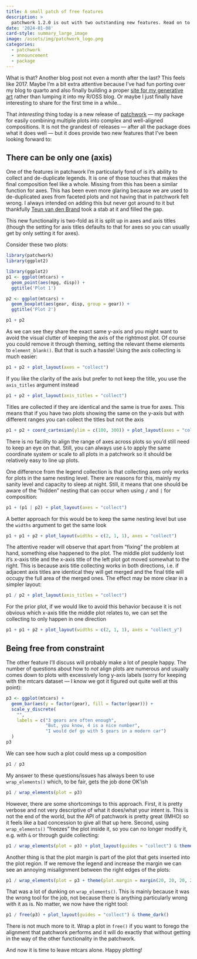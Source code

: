 ```yaml
---
title: A small patch of free features
description: >
  patchwork 1.2.0 is out with two outstanding new features. Read on to learn more
date: '2024-01-08'
card-style: summary_large_image
image: /assets/img/patchwork_logo.png
categories:
  - patchwork
  - announcement
  - package
---
```


What is that? Another blog post not even a month after the last? This feels like 2017. Maybe I'm a bit extra attentive because I've had fun porting over my blog to quarto and also finally building a proper [site for my generative art](https://thomaslinpedersen.art) rather than lumping it into my R/OSS blog. Or maybe I just finally have interesting to share for the first time in a while...

That *interesting* thing today is a new release of [patchwork](https://patchwork.data-imaginist.com) — my package for easily combining multiple plots into complex and well-aligned compositions. It is not the grandest of releases — after all the package does what it does well — but it does provide two new features that I've been looking forward to:

## There can be only one (axis)

One of the features in patchwork I'm particularly fond of is it's ability to collect and de-duplicate legends. It is one of those touches that makes the final composition feel like a whole. Missing from this has been a similar function for axes. This has been even more glaring because we are used to de-duplicated axes from faceted plots and not having that in patchwork felt wrong. I always intended on adding this but never got around to it but thankfully [Teun van den Brand](https://github.com/teunbrand) took a stab at it and filled the gap.

This new functionality is two-fold as it is split up in axes and axis titles (though the setting for axis titles defaults to that for axes so you can usually get by only setting it for axes).

Consider these two plots:

```r
library(patchwork)
library(ggplot2)

library(ggplot2)
p1 <- ggplot(mtcars) + 
  geom_point(aes(mpg, disp)) + 
  ggtitle('Plot 1')

p2 <- ggplot(mtcars) + 
  geom_boxplot(aes(gear, disp, group = gear)) + 
  ggtitle('Plot 2')

p1 + p2
```

As we can see they share the exact same y-axis and you might want to avoid the visual clutter of keeping the axis of the rightmost plot. Of course you could remove it through theming, setting the relevant theme elements to `element_blank()`. But that is such a hassle! Using the axis collecting is much easier:

```r
p1 + p2 + plot_layout(axes = "collect")
```

If you like the clarity of the axis but prefer to not keep the title, you use the `axis_titles` argument instead

```r
p1 + p2 + plot_layout(axis_titles = "collect")
```

Titles are collected if they are identical and the same is true for axes. This means that if you have two plots showing the same on the y-axis but with different ranges you can collect the titles but not the axis

```r
p1 + p2 + coord_cartesian(ylim = c(100, 300)) + plot_layout(axes = "collect")
```

There is no facility to align the range of axes across plots so you'd still need to keep an eye on that. Still, you can always use `&` to apply the same coordinate system or scale to all plots in a patchwork so it should be relatively easy to line up plots.

One difference from the legend collection is that collecting axes only works for plots in the same nesting level. There are reasons for this, mainly my sanity level and capacity to sleep at night. Still, it means that one should be aware of the "hidden" nesting that can occur when using `/` and `|` for composition:

```r
p1 + (p1 | p2) + plot_layout(axes = "collect")
```

A better approach for this would be to keep the same nesting level but use the `widths` argument to get the same look

```r
p1 + p1 + p2 + plot_layout(widths = c(2, 1, 1), axes = "collect")
```

The attentive reader will observe that apart from "fixing" the problem at hand, something else happened to the plot. The middle plot suddenly lost it's x-axis title and the x-axis title of the left plot got moved somewhat to the right. This is because axis title collecting works in both directions, i.e. if adjacent axis titles are identical they will get merged and the final title will occupy the full area of the merged ones. The effect may be more clear in a simpler layout:

```r
p1 / p2 + plot_layout(axis_titles = "collect")
```

For the prior plot, if we would like to avoid this behavior because it is not obvious which x-axis title the middle plot relates to, we can set the collecting to only happen in one direction

```r
p1 + p1 + p2 + plot_layout(widths = c(2, 1, 1), axes = "collect_y")
```

## Being free from constraint

The other feature I'll discuss will probably make a lot of people happy. The number of questions about how to *not* align plots are numerous and usually comes down to plots with excessively long y-axis labels (sorry for keeping with the mtcars dataset — I know we got it figured out quite well at this point):

```r
p3 <- ggplot(mtcars) +
  geom_bar(aes(y = factor(gear), fill = factor(gear))) +
  scale_y_discrete(
    "",
    labels = c("3 gears are often enough",
               "But, you know, 4 is a nice number",
               "I would def go with 5 gears in a modern car")
  )
p3
```

We can see how such a plot could mess up a composition

```r
p1 / p3
```

My answer to these questions/issues has always been to use `wrap_elements()` which, to be fair, gets the job done OK'ish

```r
p1 / wrap_elements(plot = p3)
```

However, there are some shortcomings to this approach. First, it is pretty verbose and not very descriptive of what it does/what your intent is. This is not the end of the world, but the API of patchwork is pretty great (IMHO) so it feels like a bad concession to give all that up here. Second, using `wrap_elements()` "freezes" the plot inside it, so you can no longer modify it, e.g. with `&` or through guide collecting:

```r
p1 / wrap_elements(plot = p3) + plot_layout(guides = "collect") & theme_dark()
```

Another thing is that the plot margin is part of the plot that gets inserted into the plot region. If we remove the legend and increase the margin we can see an annoying misalignment between the right edges of the plots:

```r
p1 / wrap_elements(plot = p3 + theme(plot.margin = margin(20, 20, 20, 20), legend.position = "none"))
```

That was a lot of dunking on `wrap_elements()`. This is mainly because it was the wrong tool for the job, not because there is anything particularly wrong with it as is. No matter, we now have the right tool:

```r
p1 / free(p3) + plot_layout(guides = "collect") & theme_dark()
```

There is not much more to it. Wrap a plot in `free()` if you want to forego the alignment that patchwork performs and it will do exactly that without getting in the way of the other functionality in the patchwork.

And now it is time to leave mtcars alone. Happy plotting!
